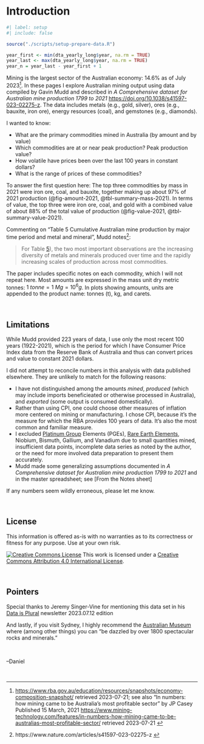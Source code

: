 # Introduction {.unnumbered}

```r
#| label: setup
#| include: false

source("./scripts/setup-prepare-data.R")

year_first <- min(dta_yearly_long$year, na.rm = TRUE)
year_last <- max(dta_yearly_long$year, na.rm = TRUE)
year_n = year_last - year_first + 1

```

Mining is the largest sector of the Australian economy: 14.6% as of July 2023^[<https://www.rba.gov.au/education/resources/snapshots/economy-composition-snapshot/> retrieved 2023-07-21; see also "In numbers: how mining came to be Australia’s most profitable sector" by JP Casey Published 15 March, 2021 <https://www.mining-technology.com/features/in-numbers-how-mining-came-to-be-australias-most-profitable-sector/> retrieved 2023-07-21 ]. In these pages I explore Australian mining output using data compiled by Gavin Mudd and described in *A Comprehensive dataset for Australian mine production 1799 to 2021* <https://doi.org/10.1038/s41597-023-02275-z>. The data includes metals (e.g., gold, silver), ores (e.g., bauxite, iron ore), energy resources (coal), and gemstones (e.g., diamonds).

I wanted to know:

* What are the primary commodities mined in Australia (by amount and by value)
* Which commodities are at or near peak production? Peak production value?
* How volatile have prices been over the last 100 years in constant dollars?
* What is the range of prices of these commodities?

To answer the first question here: The top three commodities by mass in 2021 were iron ore, coal, and bauxite, together making up about 97% of 2021 production (@fig-amount-2021, @tbl-summary-mass-2021). In terms of value, the top three were iron ore, coal, and gold with a combined value of about 88% of the total value of production (@fig-value-2021, @tbl-summary-value-2021).

Commenting on "Table 5 Cumulative Australian mine production by major time period and metal and mineral", Mudd notes^[https://www.nature.com/articles/s41597-023-02275-z ]:

>For Table [5](https://www.nature.com/articles/s41597-023-02275-z/tables/5)), the two most important observations are the increasing diversity of metals and minerals produced over time and the rapidly increasing scales of production across most commodities.

The paper includes specific notes on each commodity, which I will not repeat here. Most amounts are expressed in the mass unit dry metric tonnes: $1\ tonne = 1\ Mg = 10^6 g$. In plots showing amounts, units are appended to the product name: tonnes (t), kg, and carets.

<br>

## Limitations

While Mudd provided 223 years of data, I use only the most recent 100 years (1922-2021), which is the period for which I have Consumer Price Index data from the Reserve Bank of Australia and thus can convert prices and value to constant 2021 dollars.

I did not attempt to reconcile numbers in this analysis with data published elsewhere. They are unlikely to match for the following reasons:

* I have not distinguished among the amounts *mined*, *produced* (which may include imports beneficieated or otherwise processed in Australia), and *exported* (some output is consumed domestically).
* Rather than using CPI, one could choose other measures of inflation more centered on mining or manufacturing. I chose CPI, because it's the measure for which the RBA provides 100 years of data. It's also the most common and familiar measure.
* I excluded [Platinum Group](https://en.wikipedia.org/wiki/Platinum_group) Elements (PGEs), [Rare Earth Elements](https://en.wikipedia.org/wiki/Rare-earth_element), Niobium, Bismuth, Gallium, and Vanadium due to small quantities mined, insufficient data points, incomplete data series as noted by the author, or the need for more involved data preparation to present them accurately.
* Mudd made some generalizing assumptions documented in *A Comprehensive dataset for Australian mine production 1799 to 2021* and in the master spreadsheet; see [From the Notes sheet]

If any numbers seem wildly erroneous, please let me know.

<br>

## License

This information is offered as-is with no warranties as to its correctness or fitness for any purpose. Use at your own risk.

<a rel="license" href="http://creativecommons.org/licenses/by/4.0/"><img alt="Creative Commons License" style="border-width:0" src="https://i.creativecommons.org/l/by/4.0/88x31.png" /></a> This work is licensed under a <a rel="license" href="http://creativecommons.org/licenses/by/4.0/">Creative Commons Attribution 4.0 International License</a>.

<br>

## Pointers

Special thanks to Jeremy Singer-Vine for mentioning this data set in his [Data is Plural](https://www.data-is-plural.com) newsletter 2023.07.12 edition

And lastly, if you visit Sydney, I highly recommend the [Australian Museum](https://australian.museum/exhibition/minerals/) where (among other things) you can "be dazzled by over 1800 spectacular rocks and minerals." 

<br>

--Daniel

<br>
